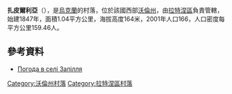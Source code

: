 {{coord|51|31|54|N|24|42|2|E|scale:30000|display=title}}

'''扎皮爾利亞'''（{{lang-uk|Запілля}}），是[[烏克蘭|烏克蘭]]的村落，位於該國西部[[沃倫州|沃倫州]]，由[[拉特涅區|拉特涅區]]負責管轄，始建1847年，面積1.04平方公里，海拔高度164米，2001年人口166，人口密度每平方公里159.46人。

==參考資料==
* [http://weather.in.ua/ua/volynskaja/8463 Погода в селі Запілля] {{Wayback|url=http://weather.in.ua/ua/volynskaja/8463 |date=20160305081817 }}

[[Category:沃倫州村落|Category:沃倫州村落]]
[[Category:拉特涅區村落|Category:拉特涅區村落]]


{{Volyn-geo-stub}}